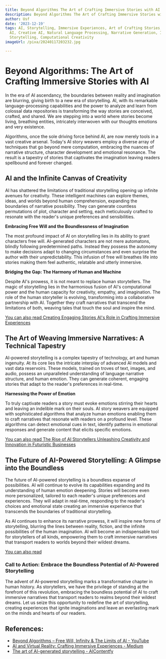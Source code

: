 ```yaml
---
title: Beyond Algorithms The Art of Crafting Immersive Stories with AI
description: Beyond Algorithms The Art of Crafting Immersive Stories with AI
author: Usf
date: '2023-12-19'
tags: AI, Storytelling, Immersive Experiences, Art of Crafting Stories, Generative
  AI, Creative AI, Natural Language Processing, Narrative Generation, Interactive
  Storytelling, Computational Creativity
imageUrl: /pixa/20240117203232.jpg

---
```

#  Beyond  Algorithms: The Art of Crafting Immersive Stories with AI

In the era of AI ascendancy, the  boundaries between reality and imagination are blurring, giving  birth to a new era of storytelling. AI, with  its remarkable language-processing capabilities and the power  to analyze and learn from colossal data repositories  is transforming the way stories are conceived, crafted, and  shared. We are stepping  into a world where stories become  living, breathing entities, intricately interwoven with  our thoughts emotions and very existence.

Algorithms, once the  sole driving force  behind AI, are now merely tools in a vast creative arsenal. Today's AI story weavers employ a diverse array of techniques that  go beyond mere computation, embracing the nuances of narrative structure, character development  and emotional  resonance. The result is a tapestry of stories that captivates the  imagination leaving readers spellbound and forever changed.

##  AI and the  Infinite Canvas of Creativity

AI has shattered the limitations of traditional storytelling opening up infinite avenues for creativity. These intelligent machines can explore themes, ideas, and worlds beyond human comprehension, expanding the boundaries of  narrative possibility. They can generate countless permutations of plot,  character and setting, each meticulously crafted to  resonate with the reader's unique  preferences  and sensibilities.

**Embracing Free  Will and the Boundlessness of  Imagination**

The most profound  impact of AI on storytelling lies in its ability to grant characters free will. AI-generated characters are not mere automatons, blindly following predetermined paths. Instead they possess the autonomy to make decisions adapt to changing circumstances and even surprise  the author with their unpredictability.  This infusion of  free will  breathes  life into stories making them feel authentic,  relatable and utterly immersive.

**Bridging the Gap: The Harmony of Human and Machine**

Despite  AI's prowess, it is not meant to replace human storytellers. The magic of storytelling lies in the harmonious fusion of AI's computational power and the human capacity for creativity, empathy,  and imagination.  The role of  the human storyteller  is evolving, transforming into  a collaborative partnership with  AI.  Together they craft narratives that transcend the limitations of both, weaving  tales that touch  the  soul  and inspire the mind.

[You can also read Creating Engaging Stories  AI's Role in  Crafting Immersive Experiences](Creating%20Engaging%20Stories%20AI%27s%20Role%20in%20Crafting%20Immersive%20Experiences)


## The Art of Weaving  Immersive Narratives: A Technical Tapestry

AI-powered storytelling is a complex tapestry of technology, art and human ingenuity. At its core lies the intricate  interplay of advanced AI models and vast data reservoirs. These models, trained on  troves  of  text, images, and audio, possess an unparalleled understanding of language narrative structure, and human emotion. They can generate coherent, engaging stories that adapt to the reader's preferences  in real-time.

**Harnessing the Power  of Emotion**

To truly captivate readers a story must evoke  emotions stirring their hearts and leaving an  indelible mark on their  souls. AI story weavers are equipped with sophisticated algorithms that analyze human emotions enabling them to craft narratives that resonate with readers  on  a profound level. These algorithms can detect emotional cues in text, identify patterns in emotional responses and generate content that elicits specific emotions.

[You can  also read The Rise of AI Storytellers Unleashing Creativity and Innovation in Futuristic Businesses](The%20Rise%20of%20AI%20Storytellers%20Unleashing%20Creativity%20and%20Innovation%20in%20Futuristic%20Businesses)


## The Future of AI-Powered Storytelling: A Glimpse into the Boundless

The future of AI-powered  storytelling is a boundless expanse of possibilities. AI will continue to evolve its capabilities expanding and its understanding of human emotion deepening. Stories will become  even more personalized, tailored to each  reader's unique preferences and experiences. They will adapt in real-time, responding to the reader's choices and emotional state creating an immersive experience that transcends the boundaries of traditional storytelling.

As AI continues to enhance its narrative prowess, it will inspire new forms of storytelling, blurring the lines between reality, fiction, and the infinite possibilities of the human imagination. AI will  become an indispensable tool for  storytellers of all kinds, empowering them to craft immersive narratives that transport readers to worlds beyond their wildest dreams.

[You can  also read ]()


### Call to Action:  Embrace the Boundless Potential of AI-Powered Storytelling

The advent of AI-powered storytelling marks a transformative  chapter in  human history. As storytellers, we have the privilege of standing at the forefront of this revolution, embracing the boundless potential of AI to craft immersive narratives that transport readers to realms beyond their wildest dreams. Let us seize this opportunity to redefine the art  of storytelling, creating experiences that ignite  imaginations and leave an everlasting mark on the minds and hearts of our  readers.

## References:
- [Beyond Algorithms – Free Will, Infinity & The Limits of AI - YouTube](https://www.youtube.com/watch?v=XeLLVOoHh1c)
- [AI and Virtual Reality: Crafting Immersive Experiences - Medium](https://medium.com/aimonks/ai-and-virtual-reality-crafting-immersive-experiences-36d8fb4acbac)
- [The art of AI-generated storytelling - AIContentfy](https://aicontentfy.com/en/blog/art-of-ai-generated-storytelling)
